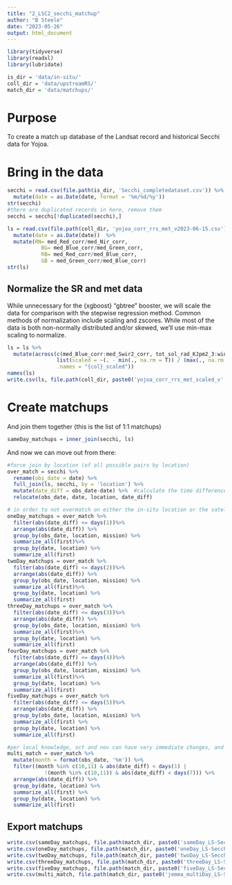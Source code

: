 ```yaml
---
title: "2_LSC2_secchi_matchup"
author: "B Steele"
date: "2023-05-26"
output: html_document
---
```


```r
library(tidyverse)
library(readxl)
library(lubridate)

is_dir = 'data/in-situ/'
coll_dir = 'data/upstreamRS/'
match_dir = 'data/matchups/'

```

# Purpose

To create a match up database of the Landsat record and historical Secchi data for Yojoa.

# Bring in the data

```r
secchi = read.csv(file.path(is_dir, 'Secchi_completedataset.csv')) %>% 
  mutate(date = as.Date(date, format = '%m/%d/%y')) 
str(secchi)
#there are duplicated records in here, remove them
secchi = secchi[!duplicated(secchi),]

ls = read.csv(file.path(coll_dir, 'yojoa_corr_rrs_met_v2023-06-15.csv')) %>% 
  mutate(date = as.Date(date))  %>% 
  mutate(RN= med_Red_corr/med_Nir_corr,
           BG= med_Blue_corr/med_Green_corr,
           RB= med_Red_corr/med_Blue_corr,
           GB = med_Green_corr/med_Blue_corr)
str(ls)
```

## Normalize the SR and met data

While unnecessary for the {xgboost} "gbtree" booster, we will scale the data for comparison with the stepwise regression method. Common methods of normalization include scaling and zscores. While most of the data is both non-normally distributed and/or skewed, we'll use min-max scaling to normalize.

```r
ls = ls %>% 
  mutate(across(c(med_Blue_corr:med_Swir2_corr, tot_sol_rad_KJpm2_3:wind_speed_mps_prev, RN:GB),
                list(scaled = ~(. - min(., na.rm = T)) / (max(., na.rm = T) - min(., na.rm = T))), 
                .names = "{col}_scaled")) 
names(ls)
write.csv(ls, file.path(coll_dir, paste0('yojoa_corr_rrs_met_scaled_v', Sys.Date(),'.csv')), row.names = F)
```

# Create matchups

And join them together (this is the list of 1:1 matchups)

```r
sameDay_matchups = inner_join(secchi, ls)
```

And now we can move out from there:

```r
#force join by location (of all possible pairs by location)
over_match = secchi %>% 
  rename(obs_date = date) %>% 
  full_join(ls, secchi, by = 'location') %>% 
  mutate(date_diff = obs_date-date) %>%  #calculate the time difference
  relocate(obs_date, date, location, date_diff)

# in order to not overmatch on either the in-situ location or the satellite (we want distinct, closest matches for each of these) we need to iteratively summarize to the closest match per satellite per observation data and location, then limit only one satelite image per location and flyover date
oneDay_matchups = over_match %>% 
  filter(abs(date_diff) <= days(1))%>% 
  arrange(abs(date_diff)) %>% 
  group_by(obs_date, location, mission) %>% 
  summarize_all(first)%>% 
  group_by(date, location) %>% 
  summarize_all(first)
twoDay_matchups = over_match %>% 
  filter(abs(date_diff) <= days(2))%>% 
  arrange(abs(date_diff)) %>% 
  group_by(obs_date, location, mission) %>% 
  summarize_all(first)%>% 
  group_by(date, location) %>% 
  summarize_all(first)
threeDay_matchups = over_match %>% 
  filter(abs(date_diff) <= days(3))%>% 
  arrange(abs(date_diff)) %>% 
  group_by(obs_date, location, mission) %>% 
  summarize_all(first)%>% 
  group_by(date, location) %>% 
  summarize_all(first)
fourDay_matchups = over_match %>% 
  filter(abs(date_diff) <= days(4))%>% 
  arrange(abs(date_diff)) %>% 
  group_by(obs_date, location, mission) %>% 
  summarize_all(first)%>% 
  group_by(date, location) %>% 
  summarize_all(first)
fiveDay_matchups = over_match %>% 
  filter(abs(date_diff) <= days(5))%>% 
  arrange(abs(date_diff)) %>% 
  group_by(obs_date, location, mission) %>% 
  summarize_all(first) %>% 
  group_by(date, location) %>% 
  summarize_all(first)

#per local knowledge, oct and nov can have very immediate changes, and things are pretty stable otherwise.
multi_match = over_match %>% 
  mutate(month = format(obs_date, '%m')) %>% 
  filter((month %in% c(10,11) & abs(date_diff) < days(1) |
            !(month %in% c(10,11)) & abs(date_diff) < days(7))) %>% 
  arrange(abs(date_diff)) %>% 
  group_by(date, location) %>% 
  summarize_all(first) %>% 
  group_by(date, location) %>% 
  summarize_all(first)
```

## Export matchups

```r
write.csv(sameDay_matchups, file.path(match_dir, paste0('sameDay_LS-Secchi_matchups_n', nrow(sameDay_matchups), '.csv')), row.names = F)
write.csv(oneDay_matchups, file.path(match_dir, paste0('oneDay_LS-Secchi_matchups_n', nrow(oneDay_matchups), '.csv')), row.names = F)
write.csv(twoDay_matchups, file.path(match_dir, paste0('twoDay_LS-Secchi_matchups_n', nrow(twoDay_matchups), '.csv')), row.names = F)
write.csv(threeDay_matchups, file.path(match_dir, paste0('threeDay_LS-Secchi_matchups_n', nrow(threeDay_matchups), '.csv')), row.names = F)
write.csv(fiveDay_matchups, file.path(match_dir, paste0('fiveDay_LS-Secchi_matchups_n', nrow(fiveDay_matchups), '.csv')), row.names = F)
write.csv(multi_match, file.path(match_dir, paste0('jemma_multiDay_LS-Secchi_matchups_n', nrow(multi_match), '.csv')), row.names = F)
```
